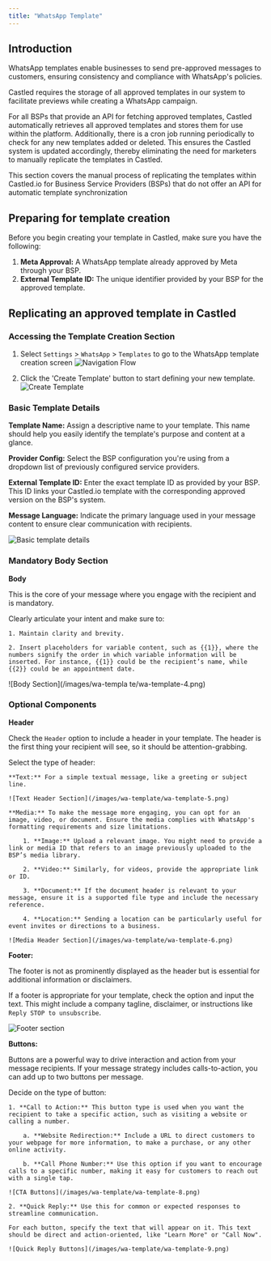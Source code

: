 ```yaml
---
title: "WhatsApp Template"
---
```


## Introduction

WhatsApp templates enable businesses to send pre-approved messages to customers, ensuring consistency and compliance with WhatsApp's policies.

Castled requires the storage of all approved templates in our system to facilitate previews while creating a WhatsApp campaign.

For all BSPs that provide an API for fetching approved templates, Castled automatically retrieves all approved templates and stores them for use within the platform. Additionally, there is a cron job running periodically to check for any new templates added or deleted. This ensures the Castled system is updated accordingly, thereby eliminating the need for marketers to manually replicate the templates in Castled.

This section covers the manual process of replicating the templates within Castled.io for Business Service Providers (BSPs) that do not offer an API for automatic template synchronization

## Preparing for template creation

Before you begin creating your template in Castled, make sure you have the following:

1. **Meta Approval:** A WhatsApp template already approved by Meta through your BSP.
2. **External Template ID:** The unique identifier provided by your BSP for the approved template.

## Replicating an approved template in Castled

### Accessing the Template Creation Section

1. Select `Settings` > `WhatsApp` > `Templates` to go to the WhatsApp template creation screen
![Navigation Flow](/images/wa-template/wa-template-1.png)

2. Click the 'Create Template' button to start defining your new template.
![Create Template](/images/wa-template/wa-template-2.png)

### Basic Template Details

**Template Name:** Assign a descriptive name to your template. This name should help you easily identify the template's purpose and content at a glance.

**Provider Config:** Select the BSP configuration you're using from a dropdown list of previously configured service providers.

**External Template ID:** Enter the exact template ID as provided by your BSP. This ID links your Castled.io template with the corresponding approved version on the BSP's system.

**Message Language:** Indicate the primary language used in your message content to ensure clear communication with recipients.

![Basic template details](/images/wa-template/wa-template-3.png)

### Mandatory Body Section

**Body**

This is the core of your message where you engage with the recipient and is mandatory.

Clearly articulate your intent and make sure to:

    1. Maintain clarity and brevity.

    2. Insert placeholders for variable content, such as {{1}}, where the numbers signify the order in which variable information will be inserted. For instance, {{1}} could be the recipient’s name, while {{2}} could be an appointment date.

![Body Section](/images/wa-templa   te/wa-template-4.png)

### Optional Components

**Header**

Check the `Header` option to include a header in your template. The header is the first thing your recipient will see, so it should be attention-grabbing.

Select the type of header:

    **Text:** For a simple textual message, like a greeting or subject line.

    ![Text Header Section](/images/wa-template/wa-template-5.png)

    **Media:** To make the message more engaging, you can opt for an image, video, or document. Ensure the media complies with WhatsApp's formatting requirements and size limitations.

        1. **Image:** Upload a relevant image. You might need to provide a link or media ID that refers to an image previously uploaded to the BSP’s media library.

        2. **Video:** Similarly, for videos, provide the appropriate link or ID.

        3. **Document:** If the document header is relevant to your message, ensure it is a supported file type and include the necessary reference.

        4. **Location:** Sending a location can be particularly useful for event invites or directions to a business.
    
    ![Media Header Section](/images/wa-template/wa-template-6.png)

**Footer:**

The footer is not as prominently displayed as the header but is essential for additional information or disclaimers.

If a footer is appropriate for your template, check the option and input the text. This might include a company tagline, disclaimer, or instructions like `Reply STOP to unsubscribe`.

![Footer section](/images/wa-template/wa-template-7.png)

**Buttons:**

Buttons are a powerful way to drive interaction and action from your message recipients. If your message strategy includes calls-to-action, you can add up to two buttons per message.

Decide on the type of button:

    1. **Call to Action:** This button type is used when you want the recipient to take a specific action, such as visiting a website or calling a number.

        a. **Website Redirection:** Include a URL to direct customers to your webpage for more information, to make a purchase, or any other online activity.

        b. **Call Phone Number:** Use this option if you want to encourage calls to a specific number, making it easy for customers to reach out with a single tap.
    
    ![CTA Buttons](/images/wa-template/wa-template-8.png)

    2. **Quick Reply:** Use this for common or expected responses to streamline communication.

    For each button, specify the text that will appear on it. This text should be direct and action-oriented, like "Learn More" or "Call Now".

    ![Quick Reply Buttons](/images/wa-template/wa-template-9.png)
